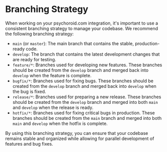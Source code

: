 # Branching Strategy

When working on your psychoroid.com integration, it's important to use a consistent branching strategy to manage your codebase. We recommend the following branching strategy:

- `main` (or `master`): The main branch that contains the stable, production-ready code.
- `develop`: The branch that contains the latest development changes that are ready for testing.
- `feature/*`: Branches used for developing new features. These branches should be created from the `develop` branch and merged back into `develop` when the feature is complete.
- `bugfix/*`: Branches used for fixing bugs. These branches should be created from the `develop` branch and merged back into `develop` when the bug is fixed.
- `release/*`: Branches used for preparing a new release. These branches should be created from the `develop` branch and merged into both `main` and `develop` when the release is ready.
- `hotfix/*`: Branches used for fixing critical bugs in production. These branches should be created from the `main` branch and merged into both `main` and `develop` when the hotfix is complete.

By using this branching strategy, you can ensure that your codebase remains stable and organized while allowing for parallel development of features and bug fixes. 